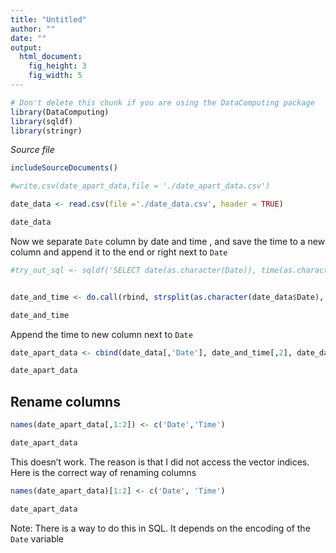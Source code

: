 ```yaml
---
title: "Untitled"
author: ""
date: ""
output: 
  html_document:
    fig_height: 3
    fig_width: 5
---
```

<!-- Don't edit in between this line and the one below -->
```r
# Don't delete this chunk if you are using the DataComputing package
library(DataComputing)
library(sqldf)
library(stringr)
```
*Source file* 
```r
includeSourceDocuments()
```
<!-- Don't edit the material above this line -->


```r
#write.csv(date_apart_data,file = './date_apart_data.csv')

date_data <- read.csv(file ='./date_data.csv', header = TRUE)

date_data
```

Now we separate `Date` column by date and time , and save the time to a new column and append it to the end or right next to `Date`


```r
#try_out_sql <- sqldf('SELECT date(as.character(Date)), time(as.character(Date)) from date_apart_data')


date_and_time <- do.call(rbind, strsplit(as.character(date_data$Date), " "))

date_and_time
```

Append the time to new column next to `Date`

```r
date_apart_data <- cbind(date_data[,'Date'], date_and_time[,2], date_data[,2:ncol(date_data)])

date_apart_data
```
## Rename columns

```r

names(date_apart_data[,1:2]) <- c('Date','Time')

date_apart_data
```

This doesn't work. The reason is that I did not access the vector indices. Here is the correct way of renaming columns

```r
names(date_apart_data)[1:2] <- c('Date', 'Time')

date_apart_data
```

Note: There is a way to do this in SQL. It depends on the encoding of the `Date` variable


